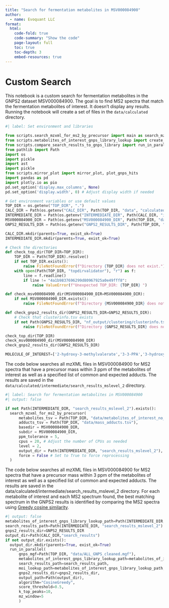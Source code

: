 ```yaml
---
title: "Search for fermentation metabolites in MSV000084900"
author:
  - name: Evoquant LLC
format:
  html:
    code-fold: true
    code-summary: "Show the code"
    page-layout: full
    toc: true
    toc-depth: 3
    embed-resources: true  
---
```



# Custom Search

This notebook is a custom search for fermentation metabolites in the GNPS2 dataset MSV000084900. The goal is to find MS2 spectra that match the fermentation metabolites of interest. It doesn't display any results. Running the notebook will create a set of files in the `data/calculated` directory. 


```python
#| label: Set environment and libraries

from scripts.search_mzxml_for_ms2_by_precursor import main as search_mzxml_for_ms2_by_precursor
from scripts.metabolites_of_interest_gnps_library_lookup import create_df as create_metabolites_of_interest_gnps_library_lookup
from scripts.compare_search_results_to_gnps_library import run_in_parallel, load_gnps_library
from pathlib import Path
import os
import pickle 
import ast
import pickle
from scripts.mirror_plot import mirror_plot, plot_gnps_hits
import pandas as pd
import plotly.io as pio
pd.set_option('display.max_columns', None)
pd.set_option('display.width', 0) # Adjust display width if needed

# Get environment variables or use default values
TOP_DIR = os.getenv("TOP_DIR", ".")
CALC_DIR = Path(os.getenv("CALC_DIR", Path(TOP_DIR, "data", "calculated"))).resolve()
INTERMEDIATE_DIR = Path(os.getenv("INTERMEDIATE_DIR", Path(CALC_DIR, "intermediate"))).resolve()
MSV000084900_DIR = Path(os.getenv("MSV000084900_DIR", Path(TOP_DIR, "data/MSV000084900/v02"))).resolve()
GNPS2_RESULTS_DIR = Path(os.getenv("GNPS2_RESULTS_DIR", Path(TOP_DIR, "data/gnps2_results/18d82f1067e643538adf9b73147122c3"))).resolve()

CALC_DIR.mkdir(parents=True, exist_ok=True)
INTERMEDIATE_DIR.mkdir(parents=True, exist_ok=True)

# Check the directories
def check_top_dir(TOP_DIR=TOP_DIR):
    TOP_DIR = Path(TOP_DIR).resolve()
    if not TOP_DIR.exists():
        raise FileNotFoundError(f"Directory {TOP_DIR} does not exist.")
    with open(Path(TOP_DIR, "topdirvalidator"), "r") as f:
        line = f.readline()
        if line != "4a1b9837696299d80967925a0e49fff8":
            raise ValueError(f"Unexpected TOP_DIR: {TOP_DIR} ")   

def check_msv000084900_dir(MSV000084900_DIR=MSV000084900_DIR):
    if not MSV000084900_DIR.exists():
        raise FileNotFoundError(f"Directory {MSV000084900_DIR} does not exist.")

def check_gnps2_results_dir(GNPS2_RESULTS_DIR=GNPS2_RESULTS_DIR):
    # Check that clusterinfo.tsv exists
    if not Path(GNPS2_RESULTS_DIR, "nf_output/clustering/clusterinfo.tsv").exists():
        raise FileNotFoundError(f"Directory {GNPS2_RESULTS_DIR} does not exist.")

check_top_dir(TOP_DIR)
check_msv000084900_dir(MSV000084900_DIR)
check_gnps2_results_dir(GNPS2_RESULTS_DIR)

MOLECULE_OF_INTEREST=['2-hydroxy-3-methylvalerate','3-3-PPA','3-hydroxybutyric acid','hyodeoxycholic acid','4-hydroxyphenyllactic acid','Acetate','alpha-hydroxyisocaproate','Conjugated linoleic acid','D-phenyllactic acid','GABA','Glutamate','Hippuric acid','Histamine','Indole-3-lactic acid','Indole-3-propionic acid','Indopropionic acid','Lactic acid','Propionate','Serotonin','Succinate','TMAO','TMA','Tryptophan','alpha-hydroxyisovalerate']

```

The code below searches all mzXML files in MSV000084900 for MS2 spectra that have a precursor mass within 3 ppm of the metabolites of interest as well as a specified list of common and expected adducts. The results are saved in the `data/calculated/intermediate/search_results_mslevel_2` directory.

```python
#| label: Search for fermentation metabolites in MSV000084900
#| output: false

if not Path(INTERMEDIATE_DIR, "search_results_mslevel_2").exists():
  search_mzxml_for_ms2_by_precursor(
      metabolites_tsv = Path(TOP_DIR, "data/metabolites_of_interest_no_charge_formulas.tsv"),
      adducts_tsv = Path(TOP_DIR, "data/mass_adducts.tsv"),
      basedir = MSV000084900_DIR,
      subdir = MSV000084900_DIR,
      ppm_tolerance = 5,
      cpus = 20, # Adjust the number of CPUs as needed
      level = 2,
      output_dir = Path(INTERMEDIATE_DIR, "search_results_mslevel_2"),
      force = False # Set to True to force reprocessing
  )
```


The code below searches all mzXML files in MSV000084900 for MS2 spectra that have a precursor mass within 3 ppm of the metabolites of interest as well as a specified list of common and expected adducts. The results are saved in the data/calculated/intermediate/search_results_mslevel_2 directory. For each metabolite of interest and each MS2 spectrum found, the best matching spectrum in the GNPS2 results is identified by comparing the MS2 spectra using [Greedy cosine similarity](https://matchms.readthedocs.io/en/latest/api/matchms.similarity.CosineGreedy.html).

```python
#| output: false
metabolites_of_interest_gnps_library_lookup_path=Path(INTERMEDIATE_DIR, 'metabolites_of_interest_gnps_library_lookup.tsv')
search_results_path=Path(INTERMEDIATE_DIR, "search_results_mslevel_2")
gnps2_results_dir=GNPS2_RESULTS_DIR
output_dir=Path(CALC_DIR,"search_results")
if not output_dir.exists():
  output_dir.mkdir(parents=True, exist_ok=True)
  run_in_parallel(
      gnps_mgf=Path(TOP_DIR, "data/ALL_GNPS_cleaned.mgf"),
      metabolites_of_interest_gnps_library_lookup_path=metabolites_of_interest_gnps_library_lookup_path,
      search_results_path=search_results_path,
      moi_lookup_path=metabolites_of_interest_gnps_library_lookup_path,
      gnps2_results_dir=gnps2_results_dir,
      output_path=Path(output_dir),
      algorithm="CosineGreedy", 
      score_threshold=0.5, 
      k_top_peaks=10, 
      mz_window=5
      )    
```
